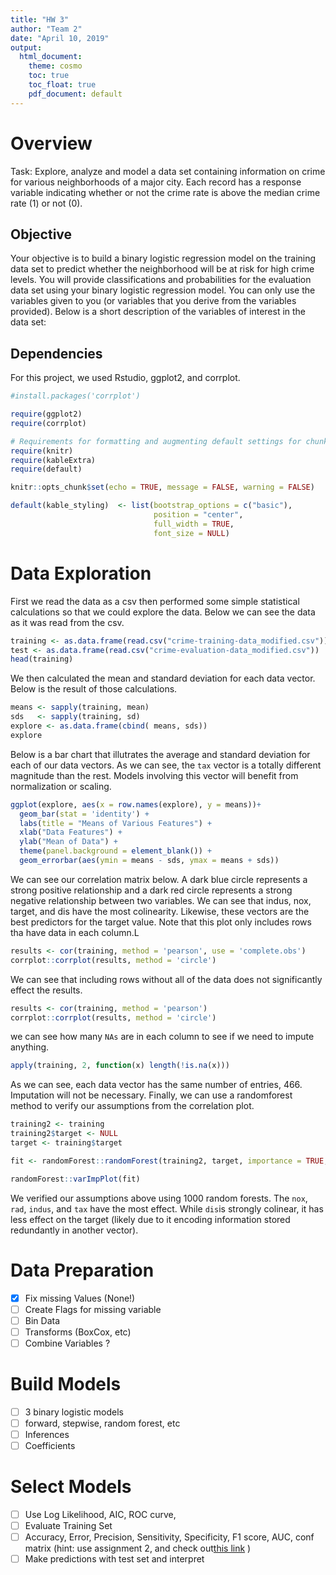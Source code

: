 ```yaml
---
title: "HW 3"
author: "Team 2"
date: "April 10, 2019"
output: 
  html_document:
    theme: cosmo
    toc: true
    toc_float: true
    pdf_document: default
---
```


# Overview

Task: Explore, analyze and model a data set containing information on crime for various neighborhoods of a major city. Each record has a response variable indicating whether or not the crime rate is above the median crime rate (1) or not (0). 
 
## Objective 

Your objective is to build a binary logistic regression model on the training data set to predict whether the neighborhood will be at risk for high crime levels. You will provide classifications and probabilities for the evaluation data set using your binary logistic regression model. You can only use the variables given to you (or variables that you derive from the variables provided). Below is a short description of the variables of interest in the data set: 

## Dependencies

For this project, we used Rstudio, ggplot2, and corrplot. 

```r
#install.packages('corrplot')

require(ggplot2)
require(corrplot)
```

```r
# Requirements for formatting and augmenting default settings for chunks. 
require(knitr)
require(kableExtra)
require(default)

knitr::opts_chunk$set(echo = TRUE, message = FALSE, warning = FALSE)

default(kable_styling)  <- list(bootstrap_options = c("basic"), 
                                position = "center", 
                                full_width = TRUE,
                                font_size = NULL)
```

# Data Exploration

First we read the data as a csv then performed some simple statistical calculations so that we could explore the data. Below we can see the data as it was read from the csv.

```r
training <- as.data.frame(read.csv("crime-training-data_modified.csv"))
test <- as.data.frame(read.csv("crime-evaluation-data_modified.csv"))
head(training)
```

We then calculated the mean and standard deviation for each data vector. Below is the result of those calculations.

```r
means <- sapply(training, mean)
sds   <- sapply(training, sd)
explore <- as.data.frame(cbind( means, sds))
explore
```

Below is a bar chart that illutrates the average and standard deviation for each of our data vectors. As we can see, the `tax` vector is a totally different magnitude than the rest. Models involving this vector will benefit from normalization or scaling.

```r
ggplot(explore, aes(x = row.names(explore), y = means))+ 
  geom_bar(stat = 'identity') + 
  labs(title = "Means of Various Features") + 
  xlab("Data Features") + 
  ylab("Mean of Data") +
  theme(panel.background = element_blank()) + 
  geom_errorbar(aes(ymin = means - sds, ymax = means + sds))
```

We can see our correlation matrix below. A dark blue circle represents a strong positive relationship and a dark red circle represents a strong negative relationship between two variables. We can see that indus, nox, target, and dis have the most colinearity. Likewise, these vectors are the best predictors for the target value. Note that this plot only includes rows tha have data in each column.L

```r
results <- cor(training, method = 'pearson', use = 'complete.obs')
corrplot::corrplot(results, method = 'circle')
```

We can see that including rows without all of the data does not significantly effect the results.

```r
results <- cor(training, method = 'pearson')
corrplot::corrplot(results, method = 'circle')
```

we can see how many ```NAs``` are in each column to see if we need to impute anything.

```r
apply(training, 2, function(x) length(!is.na(x)))
```

As we can see, each data vector has the same number of entries, 466. Imputation will not be necessary. Finally, we can use a randomforest method to verify our assumptions from the correlation plot.
```r
training2 <- training
training2$target <- NULL
target <- training$target

fit <- randomForest::randomForest(training2, target, importance = TRUE, ntree = 1000)

randomForest::varImpPlot(fit)
```

We verified our assumptions above using 1000 random forests. The `nox`,  `rad`, `indus`, and `tax` have the most effect. While `dis`is strongly colinear, it has less effect on the target (likely due to it encoding information stored redundantly in another vector). 

# Data Preparation
- [x]  Fix missing Values (None!)
- [ ] Create Flags for missing variable
- [ ] Bin Data
- [ ] Transforms (BoxCox, etc)
- [ ]  Combine Variables ?

# Build Models

- [ ] 3 binary logistic models
- [ ] forward, stepwise, random forest, etc
- [ ] Inferences
- [ ] Coefficients

# Select Models

- [ ] Use Log Likelihood, AIC, ROC curve,
- [ ] Evaluate Training Set
- [ ] Accuracy, Error, Precision, Sensitivity, Specificity, F1 score, AUC, conf matrix (hint: use assignment 2, and check out[this link](https://stackoverflow.com/questions/13548266/define-all-functions-in-one-r-file-call-them-from-another-r-file-how-if-pos) )
- [ ] Make predictions with test set and interpret

